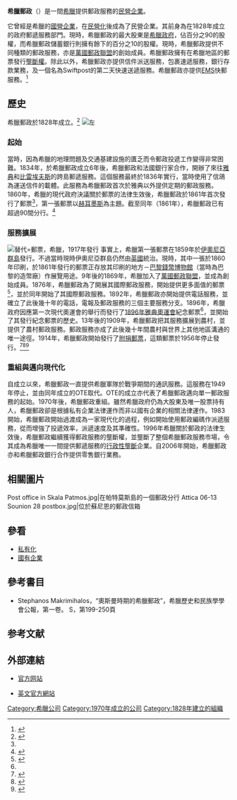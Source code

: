 {{Infobox company
| name = 希臘郵政
| logo = Hellenic_Post_Logo.svg
| logo_size = 165 px
| type = 國有公司
| genre = 
| foundation = 1828 (機構成立) <br/>1970 (公司成立)
| founder = 
| location_city = [[雅典|雅典]]
| location_country = [[希臘|希臘]]
| location = 
| locations = 
| area_served = 希臘各地
| key_people = 
| industry = 郵遞服務，速遞服務
| services = 郵件投遞服務，包裹服務，快遞服務，商業運送特務，國內的貨櫃運輸服務，戰爭訊息傳遞服務<small>（直至1949年）</small>
| revenue = {{Decrease}} 3.64億歐羅
| net_income = {{Decrease}} {{fontcolor|red|1027萬歐羅虧損}}
| owner = *希臘政府(90%)
*希臘郵政儲蓄銀行 (10%)
| num_employees = 12,500
| parent = 
| divisions = 
| subsid = 希臘速遞
| slogan = 
| homepage = {{url|http://www.elta.gr/}}
| footnotes = 來源<ref>[http://www.elta.gr/Portals/0/pdf/%CE%A3%CE%A5%CE%9D%CE%9F%CE%A0%CE%A4%CE%99%CE%9A%CE%91%20%CE%9F%CE%99%CE%9A%CE%9F%CE%9D%CE%9F%CE%9C%CE%99%CE%9A%CE%91%20%CE%A3%CE%A4%CE%9F%CE%99%CE%A7%CE%95%CE%99%CE%91.pdf 希臘郵政收支表] {{Wayback|url=http://www.elta.gr/Portals/0/pdf/%CE%A3%CE%A5%CE%9D%CE%9F%CE%A0%CE%A4%CE%99%CE%9A%CE%91%20%CE%9F%CE%99%CE%9A%CE%9F%CE%9D%CE%9F%CE%9C%CE%99%CE%9A%CE%91%20%CE%A3%CE%A4%CE%9F%CE%99%CE%A7%CE%95%CE%99%CE%91.pdf |date=20170107095900 }}{{gr icon}}</ref>
| intl = 
}}
'''希臘郵政'''（{{Lang-el|Ελληνικά Ταχυδρομεία}}）是一間[[希臘|希臘]]提供郵政服務的[[民營企業|民營企業]]。

它曾經是希臘的[[國營企業|國營企業]]，在[[民營化|民營化]]後成為了民營企業。其前身為在1828年成立的政府郵遞服務部門。現時，希臘郵政的最大股東是[[希臘政府|希臘政府]]，佔百分之90的股權，而希臘郵政儲蓄銀行則擁有餘下的百分之10的股權。現時，希臘郵政提供不同種類的郵政服務，亦是[[萬國郵政聯盟|萬國郵政聯盟]]的創始成員。希臘郵政擁有在希臘地區的郵票發行[[垄断|壟斷權]]。除此以外，希臘郵政亦提供信件派送服務，包裹速遞服務，銀行存款業務，及一個名為Swiftpost的第二天快速送遞服務。希臘郵政亦提供[[特快專遞|EMS]]快郵服務。<ref>{{Cite web|url=http://www.elta.gr/en-us/home.aspx|title=ELTA > Home|accessdate=2018-04-17|last=ELTA|work=www.elta.gr|archive-date=2020-12-21|archive-url=https://web.archive.org/web/20201221151840/https://www.elta.gr/en-us/home.aspx|dead-url=no}}{{en}}</ref>

== 歷史 ==
希臘郵政於1828年成立。<ref>{{cite book|title=A Concise History of Greece|url=https://archive.org/details/concisehistoryof0000clog|last=Clogg|first=Richard|publisher=Cambridge University Press|year=1992|isbn=0-521-37830-3}}</ref>
[[File:LargeHermes_20L.png|左]]

=== 起始 ===
當時，因為希臘的地理問題及交通基建設施的匱乏而令郵政投遞工作變得非常困難。1834年，於希臘郵政成立6年後，希臘郵政和法國銀行家合作，開辦了來往[[雅典|雅典]]和[[比雷埃夫斯|比雷埃夫斯]]的跨島郵遞服務。這個服務最終於1836年實行，當時使用了信鴿為運送信件的載體。此服務為希臘郵政首次於雅典以外提供定期的郵政服務。1860年，希臘的現代政府決議關於郵票的法律生效後，希臘郵政於1861年首次發行了郵票<ref name=":0" />，第一張郵票以[[赫耳墨斯|赫耳墨斯]]為主題。截至同年（1861年），希臘郵政已有超過90間分行。<ref name=":0">{{cite web |url=http://english.postalmuseum.gr/faq.asp |title=存档副本 |accessdate=2009年6月12日 |deadurl=yes |archiveurl=https://web.archive.org/web/20110721083032/http://english.postalmuseum.gr/faq.asp |archivedate=2011年7月21日 |df= }}</ref>

=== 服務擴展 ===
[[File:1917_Greece_revenue_stamp.jpg|替代=郵票，希臘，1917年發行]]
事實上，希臘第一張郵票在1859年於[[伊奧尼亞群島|伊奧尼亞群島]]發行。不過當時現時伊奧尼亞群島仍然由[[英國|英國]]統治。現時，其中一張於1860年印刷，於1861年發行的郵票正存放其印刷的地方－[[巴黎錢幣博物館|巴黎錢幣博物館]]（當時為巴黎的造幣廠）作展覽用途。9年後的1869年，希臘加入了[[萬國郵政聯盟|萬國郵政聯盟]]，並成為創始成員。1876年，希臘郵政為了開展其國際郵政服務，開始提供更多面值的郵票<ref>{{Cite book|title=A. Karamitsos Public Auction 125:  "Kassandros" Collection of Small Hermes Heads|last=|first=|publisher=A. Karamitsos|year=2001|isbn=|location=|pages=}}{{en}}</ref>，並於同年開始了其國際郵政服務。1892年，希臘郵政亦開始提供電話服務，並確立了此後幾十年的電話，電報及郵政服務的三個主要服務分支。1896年，希臘政府因應第一次現代奧運會的舉行而發行了[[1896年夏季奥林匹克运动会|1896年雅典奧運會]]紀念郵票<ref name=":0" />，並開始了其發行紀念郵票的歷史。13年後的1909年，希臘郵政把其服務擴展到農村，並提供了農村郵政服務。郵政服務亦成了此後幾十年間農村與世界上其他地區溝通的唯一途徑。1914年，希臘郵政開始發行了[[附捐邮票|附捐郵票]]，這類郵票於1956年停止發行。<ref>{{cite book|title=Hellas stamp catalogue|publisher=A. Karamitsos|isbn=978-960-88964-4-4|edition=2008|volume=1}}</ref><ref>{{cite book|title=Hellas stamp catalogue|publisher=A. Karamitsos|isbn=978-960-88964-5-1|edition=2008|volume=2}}</ref><ref>{{cite book|title=Scott catalogue|publisher=Scott Publishing|year=2000|isbn=0-89487-262-1|edition=2001|volume=3}}</ref>

=== 重組與邁向現代化 ===
自成立以來，希臘郵政一直提供希臘軍隊於戰爭期間的通訊服務。這服務在1949年停止，並由同年成立的OTE取代。OTE的成立亦代表了希臘郵政邁向單一郵政服務的起始。1970年後，希臘郵政重組。雖然希臘政府仍為大股東及唯一股票持有人，希臘郵政卻是根據私有企業法律運作而非以國有企業的相關法律運作。1983開始，希臘郵政開始過渡成為一家現代化的過程，例如開始使用郵政編碼作派遞服務，從而增強了投遞效率，派遞速度及其準確性。1996年希臘關於郵政的法律生效後，希臘郵政繼續獲得郵政服務的壟斷權，並壟斷了整個希臘郵政服務市場，令其成為希臘唯一一間提供郵遞服務的[[專營|行政性壟斷]]企業。自2006年開始，希臘郵政亦和希臘郵政銀行合作提供零售銀行業務。

== 相關圖片 ==
<gallery>
Post office in Skala Patmos.jpg|在帕特莫斯島的一個郵政分行
Attica 06-13 Sounion 28 postbox.jpg|位於蘇尼恩的郵政信箱
</gallery>

== 參看 ==
*[[私有化|私有化]]
*[[國有企業|國有企業]]

== 參考書目 ==
* Stephanos Makrimihalos，“奧斯曼時期的希臘郵政”，希臘歷史和民族學學會公報，第一卷。 S，第199-250頁

==参考文献==
{{reflist}}

== 外部連結 ==
* {{gr icon}} [http://www.elta.gr/ 官方网站] {{Wayback|url=http://www.elta.gr/ |date=20120503052518 }}
* {{en icon}} [http://www.elta.gr/en-us/home.aspx 英文官方網站] {{Wayback|url=http://www.elta.gr/en-us/home.aspx |date=20201221151840 }}

{{欧洲题目|邮政}}

[[Category:希臘公司|Category:希臘公司]]
[[Category:1970年成立的公司|Category:1970年成立的公司]]
[[Category:1828年建立的組織|Category:1828年建立的組織]]